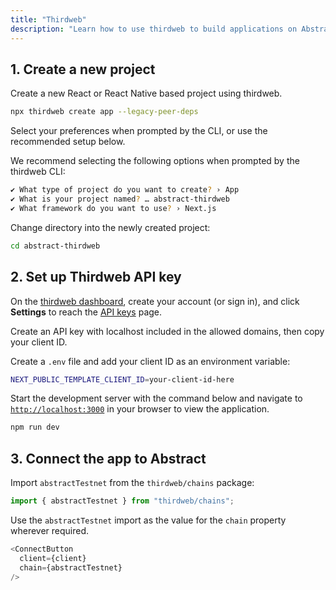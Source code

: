 ```yaml
---
title: "Thirdweb"
description: "Learn how to use thirdweb to build applications on Abstract"
---
```


## 1. Create a new project

Create a new React or React Native based project using thirdweb.

```bash
npx thirdweb create app --legacy-peer-deps
```

Select your preferences when prompted by the CLI, or use the recommended setup below.

<Accordion title="Recommended application setup">
  We recommend selecting the following options when prompted by the thirdweb CLI:

```bash
✔ What type of project do you want to create? › App
✔ What is your project named? … abstract-thirdweb
✔ What framework do you want to use? › Next.js
```
</Accordion>

Change directory into the newly created project:

```bash
cd abstract-thirdweb
```

## 2. Set up Thirdweb API key

On the [thirdweb dashboard](https://thirdweb.com/dashboard), create your 
account (or sign in), and click **Settings** to reach the 
[API keys](https://thirdweb.com/dashboard/settings/api-keys) page.

Create an API key with localhost included in the allowed domains, then copy your client ID.

Create a `.env` file and add your client ID as an environment variable:

```bash
NEXT_PUBLIC_TEMPLATE_CLIENT_ID=your-client-id-here
```

Start the development server with the command below and navigate to [`http://localhost:3000`](http://localhost:3000) in your browser to view the application.

```bash
npm run dev
```

## 3. Connect the app to Abstract

Import `abstractTestnet` from the `thirdweb/chains` package:

```javascript
import { abstractTestnet } from "thirdweb/chains";
```

Use the `abstractTestnet` import as the value for the `chain` property wherever required.

```javascript
<ConnectButton
  client={client}
  chain={abstractTestnet}
/>
```